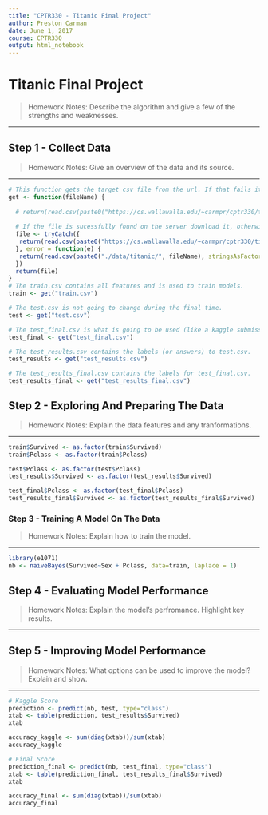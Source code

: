 ```yaml
---
title: "CPTR330 - Titanic Final Project"
author: Preston Carman
date: June 1, 2017
course: CPTR330
output: html_notebook
---
```



# Titanic Final Project 

> Homework Notes: Describe the algorithm and give a few of the strengths and weaknesses.

---


## Step 1 - Collect Data

> Homework Notes: Give an overview of the data and its source.

---


```r
# This function gets the target csv file from the url. If that fails it uses a copy of the files stored locally. 
get <- function(fileName) {
  
  # return(read.csv(paste0("https://cs.wallawalla.edu/~carmpr/cptr330/titanic/", fileName), stringsAsFactors = FALSE))
  
  # If the file is sucessfully found on the server download it, otherwise use a local copy of the files.
  file <- tryCatch({
   return(read.csv(paste0("https://cs.wallawalla.edu/~carmpr/cptr330/titanic/", fileName), stringsAsFactors = F))
  }, error = function(e) {
   return(read.csv(paste0("./data/titanic/", fileName), stringsAsFactors = TRUE))
  })
  return(file)
}
# The train.csv contains all features and is used to train models. 
train <- get("train.csv")

# The test.csv is not going to change during the final time. 
test <- get("test.csv")

# The test_final.csv is what is going to be used (like a kaggle submission) to grade the performance of our algorithm. 
test_final <- get("test_final.csv")

# The test_results.csv contains the labels (or answers) to test.csv.
test_results <- get("test_results.csv")

# The test_results_final.csv contains the labels for test_final.csv.
test_results_final <- get("test_results_final.csv")
```


## Step 2 - Exploring And Preparing The Data

> Homework Notes: Explain the data features and any tranformations.

---


```r
train$Survived <- as.factor(train$Survived)
train$Pclass <- as.factor(train$Pclass)

test$Pclass <- as.factor(test$Pclass)
test_results$Survived <- as.factor(test_results$Survived)

test_final$Pclass <- as.factor(test_final$Pclass)
test_results_final$Survived <- as.factor(test_results_final$Survived)
```

### Step 3 - Training A Model On The Data

> Homework Notes: Explain how to train the model.

---


```r
library(e1071)
nb <- naiveBayes(Survived~Sex + Pclass, data=train, laplace = 1)
```


## Step 4 - Evaluating Model Performance

> Homework Notes: Explain the model's perfromance. Highlight key results.

---



## Step 5 - Improving Model Performance

> Homework Notes: What options can be used to improve the model? Explain and show.

---


```r
# Kaggle Score
prediction <- predict(nb, test, type="class")
xtab <- table(prediction, test_results$Survived)
xtab

accuracy_kaggle <- sum(diag(xtab))/sum(xtab)
accuracy_kaggle
```

```r
# Final Score
prediction_final <- predict(nb, test_final, type="class")
xtab <- table(prediction_final, test_results_final$Survived)
xtab

accuracy_final <- sum(diag(xtab))/sum(xtab)
accuracy_final
```

